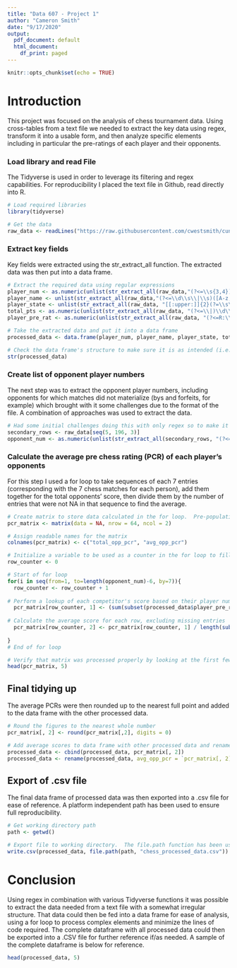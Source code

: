 ```yaml
---
title: "Data 607 - Project 1"
author: "Cameron Smith"
date: "9/17/2020"
output:
  pdf_document: default
  html_document:
    df_print: paged
---
```


```r
knitr::opts_chunk$set(echo = TRUE)
```

# Introduction

This project was focused on the analysis of chess tournament data.  Using cross-tables from a text file we needed to extract the key data using regex, transform it into a usable form, and then analyze specific elements including in particular the pre-ratings of each player and their opponents.

### Load library and read File
The Tidyverse is used in order to leverage its filtering and regex capabilities.  For reproducibility I placed the text file in Github, read directly into R.

```r
# Load required libraries
library(tidyverse)

# Get the data
raw_data <- readLines("https://raw.githubusercontent.com/cwestsmith/cuny-msds/master/datasets/tournamentinfo.txt")
```

### Extract key fields

Key fields were extracted using the str_extract_all function.  The extracted data was then put into a data frame.

```r
# Extract the required data using regular expressions
player_num <- as.numeric(unlist(str_extract_all(raw_data,"(?<=\\s{3,4})\\d{1,2}(?=\\s)")))
player_name <- unlist(str_extract_all(raw_data,"(?<=\\d\\s\\|\\s)([A-z, -]*\\s){1,}[[:alpha:]]*(?=\\s*\\|)"))
player_state <- unlist(str_extract_all(raw_data, "[[:upper:]]{2}(?=\\s\\|)"))
total_pts <- as.numeric(unlist(str_extract_all(raw_data, "(?<=\\|)\\d\\.\\d")))
player_pre_rat <- as.numeric(unlist(str_extract_all(raw_data, "(?<=R:\\s{1,2})(\\d{3,4}(?=\\s))|(\\d{3,4}(?=P\\d{1,2}\\s*-))")))

# Take the extracted data and put it into a data frame
processed_data <- data.frame(player_num, player_name, player_state, total_pts, player_pre_rat)

# Check the data frame's structure to make sure it is as intended (i.e. number columns are numeric, character columns are character, etc..., and that it has the correct number of rows)
str(processed_data)
```

### Create list of opponent player numbers

The next step was to extract the opponent player numbers, including opponents for which matches did not materialize (bys and forfeits, for example) which brought with it some challenges due to the format of the file.  A combination of approaches was used to extract the data.

```r

# Had some initial challenges doing this with only regex so to make it simpler and a bit more robust I created a new list that only had included the relevant rows from the raw data file.
secondary_rows <- raw_data[seq(5, 196, 3)]
opponent_num <- as.numeric(unlist(str_extract_all(secondary_rows, "(?<=\\|(W|L|D)\\s{2,3})[[:digit:]]{1,2}(?=\\|)|((?<!->)(?<=\\|(U|H|B|X))\\s{4}(?=\\|))")))
```

### Calculate the average pre chess rating (PCR) of each player's opponents

For this step I used a for loop to take sequences of each 7 entries (corresponding with the 7 chess matches for each person), add them together for the total opponents' score, then divide them by the number of entries that were not NA in that sequence to find the average.

```r

# Create matrix to store data calculated in the for loop.  Pre-populating values with NA for more efficient processing in R.
pcr_matrix <- matrix(data = NA, nrow = 64, ncol = 2)

# Assign readable names for the matrix
colnames(pcr_matrix) <- c("total_opp_pcr", "avg_opp_pcr")

# Initialize a variable to be used as a counter in the for loop to fill the corresponding matrix row
row_counter <- 0

# Start of for loop
for(i in seq(from=1, to=length(opponent_num)-6, by=7)){
  row_counter <- row_counter + 1
  
# Perform a lookup of each competitor's score based on their player number and add the up for each row (corresponding to each sequence of 7 data points, w/ value from for loop serving as row 'anchor')
  pcr_matrix[row_counter, 1] <- (sum(subset(processed_data$player_pre_rat, processed_data$player_num %in% opponent_num[seq(from=i, to=i+6, by=1)])))
  
# Calculate the average score for each row, excluding missing entries
  pcr_matrix[row_counter, 2] <- pcr_matrix[row_counter, 1] / length(subset(opponent_num[seq(from=i, to=i+6, by=1)],!is.na(opponent_num[seq(from=i, to=i+6, by=1)])))
  
}
# End of for loop

# Verify that matrix was processed properly by looking at the first few rows of output
head(pcr_matrix, 5)
```

## Final tidying up

The average PCRs were then rounded up to the nearest full point and added to the data frame with the other processed data.

```r

# Round the figures to the nearest whole number
pcr_matrix[, 2] <- round(pcr_matrix[,2], digits = 0)

# Add average scores to data frame with other processed data and rename for readability
processed_data <- cbind(processed_data, pcr_matrix[, 2])
processed_data <- rename(processed_data, avg_opp_pcr = `pcr_matrix[, 2]`)
```

## Export of .csv file

The final data frame of processed data was then exported into a .csv file for ease of reference.  A platform independent path has been used to ensure full reproducibility.
```r

# Get working directory path
path <- getwd()

# Export file to working directory.  The file.path function has been used to ensure platform independence (i.e. take into account the different path syntaxes for various operating systems)
write.csv(processed_data, file.path(path, "chess_processed_data.csv"))

```

# Conclusion

Using regex in combination with various Tidyverse functions it was possible to extract the data needed from a text file with a somewhat irregular structure.  That data could then be fed into a data frame for ease of analysis, using a for loop to process complex elements and minimize the lines of code required.  The complete dataframe with all processed data could then be exported into a .CSV file for further reference if/as needed.  A sample of the complete dataframe is below for reference.

```r
head(processed_data, 5)
```

